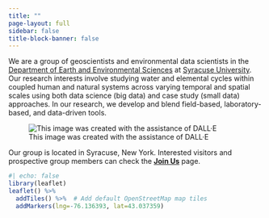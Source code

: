 ```yaml
---
title: ""
page-layout: full
sidebar: false
title-block-banner: false
---
```


We are a group of geoscientists and environmental data scientists in the [Department of Earth and Environmental Sciences](https://artsandsciences.syracuse.edu/earth-sciences-department/){target="_blank"} at [Syracuse University](https://www.syracuse.edu){target="_blank"}. Our research interests involve studying water and elemental cycles within coupled human and natural systems across varying temporal and spatial scales using both data science (big data) and case study (small data) approaches. In our research, we develop and blend field-based, laboratory-based, and data-driven tools.

![This image was created with the assistance of DALL·E](assets/artworks/wen-research-group.jpeg)

Our group is located in Syracuse, New York. Interested visitors and prospective group members can check the [**Join Us**](/joinus.qmd){target="_blank"} page.

```r
#| echo: false
library(leaflet)
leaflet() %>%
  addTiles() %>%  # Add default OpenStreetMap map tiles
  addMarkers(lng=-76.136393, lat=43.037359)
```